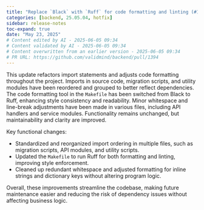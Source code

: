 ```yaml
---
title: "Replace `Black` with `Ruff` for code formatting and linting (#1394)"
categories: [backend, 25.05.04, hotfix]
sidebar: release-notes
toc-expand: true
date: "May 23, 2025"
# Content edited by AI - 2025-06-05 09:34
# Content validated by AI - 2025-06-05 09:34
# Content overwritten from an earlier version - 2025-06-05 09:34
# PR URL: https://github.com/validmind/backend/pull/1394
---
```


This update refactors import statements and adjusts code formatting throughout the project. Imports in source code, migration scripts, and utility modules have been reordered and grouped to better reflect dependencies. The code formatting tool in the `Makefile` has been switched from Black to Ruff, enhancing style consistency and readability. Minor whitespace and line-break adjustments have been made in various files, including API handlers and service modules. Functionality remains unchanged, but maintainability and clarity are improved.

Key functional changes:

- Standardized and reorganized import ordering in multiple files, such as migration scripts, API modules, and utility scripts.
- Updated the `Makefile` to run Ruff for both formatting and linting, improving style enforcement.
- Cleaned up redundant whitespace and adjusted formatting for inline strings and dictionary keys without altering program logic.

Overall, these improvements streamline the codebase, making future maintenance easier and reducing the risk of dependency issues without affecting business logic.